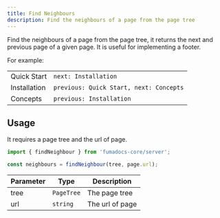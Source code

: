 ```yaml
---
title: Find Neighbours
description: Find the neighbours of a page from the page tree
---
```


Find the neighbours of a page from the page tree, it returns the next and
previous page of a given page. It is useful for implementing a footer.

For example:

|              |                                         |
| ------------ | --------------------------------------- |
| Quick Start  | `next: Installation`                    |
| Installation | `previous: Quick Start, next: Concepts` |
| Concepts     | `previous: Installation`                |

## Usage

It requires a page tree and the url of page.

```ts
import { findNeighbour } from 'fumadocs-core/server';

const neighbours = findNeighbour(tree, page.url);
```

| Parameter | Type       | Description     |
| --------- | ---------- | --------------- |
| tree      | `PageTree` | The page tree   |
| url       | `string`   | The url of page |

